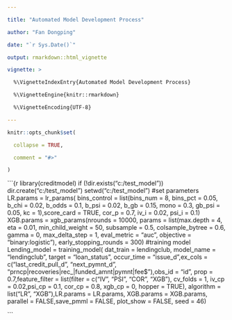 ---

title: "Automated Model Development Process"

author: "Fan Dongping"

date: "`r Sys.Date()`"

output: rmarkdown::html_vignette

vignette: >

  %\VignetteIndexEntry{Automated Model Development Process}

  %\VignetteEngine{knitr::rmarkdown}

  %\VignetteEncoding{UTF-8}

---



```{r setup, include = FALSE}

knitr::opts_chunk$set(

  collapse = TRUE,

  comment = "#>"

)

```



```{r
     library(creditmodel)
     if (!dir.exists("c:/test_model")) dir.create("c:/test_model")
     setwd("c:/test_model")
     #set parameters
     LR.params = lr_params(
     bins_control = list(bins_num = 8, bins_pct = 0.05, b_chi = 0.02, b_odds = 0.1, b_psi = 0.02, b_gb = 0.15, mono = 0.3, gb_psi = 0.05, kc = 1),score_card = TRUE, cor_p = 0.7, iv_i = 0.02, psi_i = 0.1)
     XGB.params = xgb_params(nrounds = 10000, params = list(max.depth = 4, eta = 0.01, min_child_weight = 50, subsample = 0.5, colsample_bytree = 0.6, gamma = 0, max_delta_step = 1, eval_metric = "auc", objective = "binary:logistic"), early_stopping_rounds = 300)
     #training model
     Lending_model = training_model( dat_train = lendingclub, model_name = "lendingclub", target = "loan_status", occur_time = "issue_d",ex_cols = c("last_credit_pull_d", "next_pymnt_d", "prncp|recoveries|rec_|funded_amnt|pymnt|fee$"),obs_id = "id", prop = 0.7,feature_filter = list(filter = c("IV", "PSI", "COR", "XGB"), cv_folds = 1, iv_cp = 0.02,psi_cp = 0.1, cor_cp = 0.8, xgb_cp = 0, hopper = TRUE), algorithm = list("LR", "XGB"),LR.params = LR.params, XGB.params = XGB.params, parallel = FALSE,save_pmml = FALSE,  plot_show = FALSE, seed = 46)

```
